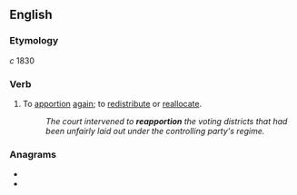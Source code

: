 ==English==

===Etymology===
''c'' 1830 {{prefix|re|apportion|lang=en}}

===Verb===
{{en-verb}}

# To [[apportion]] [[again]]; to [[redistribute]] or [[reallocate]].
#: ''The court intervened to '''reapportion''' the voting districts that had been unfairly laid out under the controlling party's regime.''

===Anagrams===
* {{l|en|apportioner}}
* {{l|en|properation}}